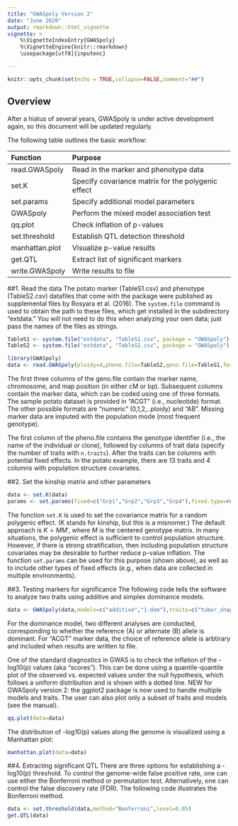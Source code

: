 ```yaml
---
title: "GWASpoly Version 2"
date: "June 2020"
output: rmarkdown::html_vignette
vignette: >
    %\VignetteIndexEntry{GWASpoly}
    %\VignetteEngine{knitr::rmarkdown}
    \usepackage[utf8]{inputenc}

---
```


```r
knitr::opts_chunk$set(echo = TRUE,collapse=FALSE,comment="##")
```

## Overview
After a hiatus of several years, GWASpoly is under active development again, so this document will be updated regularly. 

The following table outlines the basic workflow:

| Function      | Purpose     |
|:--------------|:------------|
|read.GWASpoly|Read in the marker and phenotype data|
|set.K|Specify covariance matrix for the polygenic effect|
|set.params|Specify additional model parameters|
|GWASpoly|Perform the mixed model association test|
|qq.plot|Check inflation of p-values|
|set.threshold|Establish QTL detection threshold|
|manhattan.plot|Visualize p-value results|
|get.QTL|Extract list of significant markers|
|write.GWASpoly|Write results to file|

##1. Read the data
The potato marker (TableS1.csv) and phenotype (TableS2.csv) datafiles that come with the package were published as supplemental files by Rosyara et al. (2016). The `system.file` command is used to obtain the path to these files, which get installed in the subdirectory "extdata." You will not need to do this when analyzing your own data; just pass the names of the files as strings.
```r
TableS1 <- system.file("extdata", "TableS1.csv", package = "GWASpoly")
TableS2 <- system.file("extdata", "TableS2.csv", package = "GWASpoly")

library(GWASpoly)
data <- read.GWASpoly(ploidy=4,pheno.file=TableS2,geno.file=TableS1,format="ACGT",n.traits=13,delim=",")
```
The first three columns of the geno.file contain the marker name, chromosome, and map position (in either cM or bp). Subsequent columns contain the marker data, which can be coded using one of three formats. The sample potato dataset is provided in "ACGT" (i.e., nucleotide) format. The other possible formats are "numeric" (0,1,2,..ploidy) and "AB". Missing marker data are imputed with the population mode (most frequent genotype).

The first column of the pheno.file contains the genotype identifier (i.e., the name of the individual or clone), followed by columns of trait data (specify the number of traits with `n.traits`). After the traits can be columns with potential fixed effects. In the potato example, there are 13 traits and 4 columns with population structure covariates.

##2. Set the kinship matrix and other parameters
```r
data <- set.K(data)
params <- set.params(fixed=c("Grp1","Grp2","Grp3","Grp4"),fixed.type=rep("numeric",4))
```
The function `set.K` is used to set the covariance matrix for a random polygenic effect. (K stands for kinship, but this is a misnomer.) The default approach is $K=MM'$, where $M$ is the centered genotype matrix. In many situations, the polygenic effect is sufficient to control population structure. However, if there is strong stratification, then including population structure covariates may be desirable to further reduce p-value inflation. The function `set.params` can be used for this purpose (shown above), as well as to include other types of fixed effects (e.g., when data are collected in multiple environments).

##3. Testing markers for significance
The following code tells the software to analyze two traits using additive and simplex dominance models. 
```r
data <- GWASpoly(data,models=c("additive","1-dom"),traits=c("tuber_shape","tuber_eye_depth"),params=params)
```
For the dominance model, two different analyses are conducted, corresponding to whether the reference (A) or alternate (B) allele is dominant. For "ACGT" marker data, the choice of reference allele is arbtirary and included when results are written to file. 

One of the standard diagnostics in GWAS is to check the inflation of the -log10(p) values (aka "scores"). This can be done using a quantile-quantile plot of the observed vs. expected values under the null hypothesis, which follows a uniform distribution and is shown with a dotted line. NEW for GWASpoly version 2: the ggplot2 package is now used to handle multiple models and traits. The user can also plot only a subset of traits and models (see the manual). 
```r
qq.plot(data=data)
```

The distribution of -log10(p) values along the genome is visualized using a Manhattan plot:
```r
manhattan.plot(data=data)
```

##4. Extracting significant QTL
There are three options for establishing a -log10(p) threshold. To control the genome-wide false positive rate, one can use either the Bonferroni method or permutation test. Alternatively, one can control the false discovery rate (FDR). The following code illustrates the Bonferroni method.
```r
data <- set.threshold(data,method="Bonferroni",level=0.05)
get.QTL(data)
```



